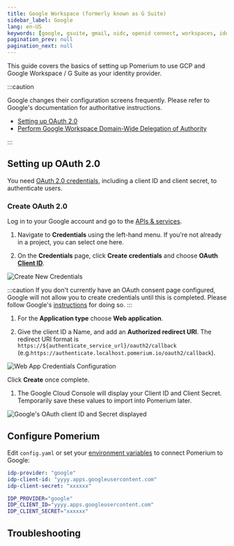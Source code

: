 ```yaml
---
title: Google Workspace (formerly known as G Suite)
sidebar_label: Google
lang: en-US
keywords: [google, gsuite, gmail, oidc, openid connect, workspaces, identity provider, idp]
pagination_prev: null
pagination_next: null
---
```



This guide covers the basics of setting up Pomerium to use GCP and Google Workspace / G Suite as your identity provider.

:::caution

Google changes their configuration screens frequently. Please refer to Google's documentation for authoritative instructions.

- [Setting up OAuth 2.0](https://developers.google.com/identity/protocols/oauth2/openid-connect)
- [Perform Google Workspace Domain-Wide Delegation of Authority](https://developers.google.com/admin-sdk/directory/v1/guides/delegation)

:::

## Setting up OAuth 2.0

You need [OAuth 2.0 credentials](https://developers.google.com/identity/protocols/oauth2/openid-connect), including a client ID and client secret, to authenticate users.

### Create OAuth 2.0

Log in to your Google account and go to the [APIs & services](https://console.developers.google.com/projectselector/apis/credentials).

1. Navigate to **Credentials** using the left-hand menu. If you're not already in a project, you can select one here.

1. On the **Credentials** page, click **Create credentials** and choose **OAuth [Client ID]**.

  ![Create New Credentials](./img/google/google-credentials.png)

  :::caution
  If you don't currently have an OAuth consent page configured, Google will not allow you to create credentials until this is completed. Please follow Google's [instructions](https://developers.google.com/identity/protocols/oauth2/openid-connect#consentpageexperience) for doing so.
  :::

1. For the **Application type** choose **Web application**.

1. Give the client ID a Name, and add an **Authorized redirect URI**. The redirect URI format is `https://${authenticate_service_url}/oauth2/callback` (e.g.`https://authenticate.localhost.pomerium.io/oauth2/callback`).

  ![Web App Credentials Configuration](./img/google/google-create-client-id-config.png)

  Click **Create** once complete.

1. The Google Cloud Console will display your Client ID and Client Secret. Temporarily save these values to import into Pomerium later.

  ![Google's OAuth client ID and Secret displayed](./img/google/google-oauth-client-id-secret.png)


## Configure Pomerium

Edit `config.yaml` or set  your [environment variables] to connect Pomerium to Google:

<Tabs>
<TabItem value="config.yaml" label="config.yaml">

```yaml title=/etc/pomerium/config.yaml
idp-provider: "google"
idp-client-id: "yyyy.apps.googleusercontent.com"
idp-client-secret: "xxxxxx"
```

</TabItem>
<TabItem value="Environment Variables" label="Environment Variables">

```bash
IDP_PROVIDER="google"
IDP_CLIENT_ID="yyyy.apps.googleusercontent.com"
IDP_CLIENT_SECRET="xxxxxx"
```

</TabItem>
</Tabs>

## Troubleshooting

[client id]: /docs/reference/identity-provider-client-id
[client secret]: /docs/reference/identity-provider-client-secret
[Domain-Wide Delegation of Authority]: https://developers.google.com/admin-sdk/directory/v1/guides/delegation
[environment variables]: https://en.wikipedia.org/wiki/Environment_variable
[oauth2]: https://oauth.net/2/
[openid connect]: https://en.wikipedia.org/wiki/OpenID_Connect
[so-answer]: https://stackoverflow.com/questions/48585700/is-it-possible-to-call-apis-from-service-account-without-acting-on-behalf-of-a-u/48601364#48601364
